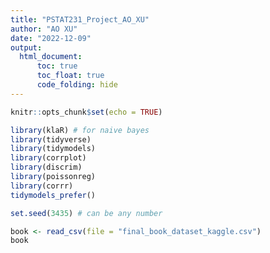 ```yaml
---
title: "PSTAT231_Project_AO_XU"
author: "AO XU"
date: "2022-12-09"
output: 
  html_document:
      toc: true
      toc_float: true
      code_folding: hide
---
```


```r
knitr::opts_chunk$set(echo = TRUE)
```

```r
library(klaR) # for naive bayes
library(tidyverse)
library(tidymodels)
library(corrplot)
library(discrim)
library(poissonreg)
library(corrr)
tidymodels_prefer()

set.seed(3435) # can be any number

book <- read_csv(file = "final_book_dataset_kaggle.csv") 
book
```

